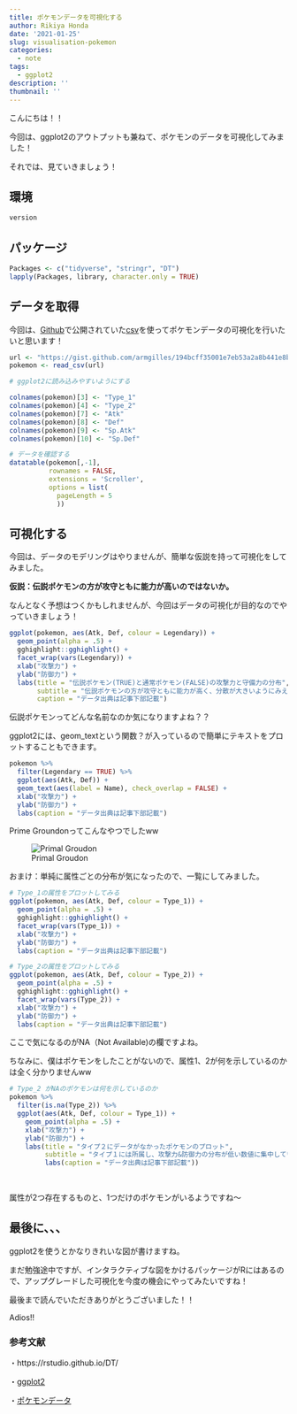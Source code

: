 ```yaml
---
title: ポケモンデータを可視化する
author: Rikiya Honda
date: '2021-01-25'
slug: visualisation-pokemon
categories:
  - note
tags:
  - ggplot2
description: ''
thumbnail: ''
---
```


こんにちは！！

今回は、ggplot2のアウトプットも兼ねて、ポケモンのデータを可視化してみました！

それでは、見ていきましょう！


## 環境

```r
version
```

## パッケージ

```r
Packages <- c("tidyverse", "stringr", "DT")
lapply(Packages, library, character.only = TRUE)
```

## データを取得
今回は、[Github](https://gist.github.com/armgilles/194bcff35001e7eb53a2a8b441e8b2c6)で公開されていた[csv](https://data.wingarc.com/csv-excel-2-19747#:~:text=CSV%E3%83%95%E3%82%A1%E3%82%A4%E3%83%AB%E3%81%A8CSV%E3%81%AF,%E5%BD%A2%E5%BC%8F%E3%81%A7%E8%A1%A8%E7%8F%BE%E3%81%95%E3%82%8C%E3%81%BE%E3%81%99%E3%80%82)を使ってポケモンデータの可視化を行いたいと思います！

```r
url <- "https://gist.github.com/armgilles/194bcff35001e7eb53a2a8b441e8b2c6/raw/92200bc0a673d5ce2110aaad4544ed6c4010f687/pokemon.csv"
pokemon <- read_csv(url)

# ggplot2に読み込みやすいようにする

colnames(pokemon)[3] <- "Type_1"
colnames(pokemon)[4] <- "Type_2"
colnames(pokemon)[7] <- "Atk"
colnames(pokemon)[8] <- "Def"
colnames(pokemon)[9] <- "Sp.Atk" 
colnames(pokemon)[10] <- "Sp.Def"
```

```r
# データを確認する
datatable(pokemon[,-1], 
          rownames = FALSE,
          extensions = 'Scroller', 
          options = list(
            pageLength = 5
            ))
```

## 可視化する
今回は、データのモデリングはやりませんが、簡単な仮説を持って可視化をしてみました。

**仮説：伝説ポケモンの方が攻守ともに能力が高いのではないか。**

なんとなく予想はつくかもしれませんが、今回はデータの可視化が目的なのでやっていきましょう！

```r
ggplot(pokemon, aes(Atk, Def, colour = Legendary)) +
  geom_point(alpha = .5) +
  gghighlight::gghighlight() +
  facet_wrap(vars(Legendary)) +
  xlab("攻撃力") +
  ylab("防御力") +
  labs(title = "伝説ポケモン(TRUE)と通常ポケモン(FALSE)の攻撃力と守備力の分布",
       subtitle = "伝説ポケモンの方が攻守ともに能力が高く、分散が大きいようにみえる",
       caption = "データ出典は記事下部記載")
```


伝説ポケモンってどんな名前なのか気になりますよね？？

ggplot2には、geom_textという関数？が入っているので簡単にテキストをプロットすることもできます。

```r
pokemon %>% 
  filter(Legendary == TRUE) %>% 
  ggplot(aes(Atk, Def)) +
  geom_text(aes(label = Name), check_overlap = FALSE) +
  xlab("攻撃力") +
  ylab("防御力") +
  labs(caption = "データ出典は記事下部記載")
```

Prime Groundonってこんなやつでしたww

![Primal Groudon](https://img.pokemondb.net/artwork/large/groudon-primal.jpg)

おまけ：単純に属性ごとの分布が気になったので、一覧にしてみました。

```r
# Type_1の属性をプロットしてみる
ggplot(pokemon, aes(Atk, Def, colour = Type_1)) +
  geom_point(alpha = .5) +
  gghighlight::gghighlight() +
  facet_wrap(vars(Type_1)) +
  xlab("攻撃力") +
  ylab("防御力") +
  labs(caption = "データ出典は記事下部記載")
```

```r
# Type_2の属性をプロットしてみる
ggplot(pokemon, aes(Atk, Def, colour = Type_2)) +
  geom_point(alpha = .5) +
  gghighlight::gghighlight() +
  facet_wrap(vars(Type_2)) +
  xlab("攻撃力") +
  ylab("防御力") +
  labs(caption = "データ出典は記事下部記載")
```

ここで気になるのがNA（Not Available)の欄ですよね。

ちなみに、僕はポケモンをしたことがないので、属性1、2が何を示しているのかは全く分かりませんww

```r
# Type_2 がNAのポケモンは何を示しているのか
pokemon %>% 
  filter(is.na(Type_2)) %>% 
  ggplot(aes(Atk, Def, colour = Type_1)) +
    geom_point(alpha = .5) +
    xlab("攻撃力") +
    ylab("防御力") +
    labs(title = "タイプ２にデータがなかったポケモンのプロット",
         subtitle = "タイプ１には所属し、攻撃力&防御力の分布が低い数値に集中している",
         labs(caption = "データ出典は記事下部記載"))
  
  
```

属性が2つ存在するものと、1つだけのポケモンがいるようですね～

## 最後に、、、
ggplot2を使うとかなりきれいな図が書けますね。

まだ勉強途中ですが、インタラクティブな図をかけるパッケージがRにはあるので、アップグレードした可視化を今度の機会にやってみたいですね！

最後まで読んでいただきありがとうございました！！

Adios!!

### 参考文献
・https://rstudio.github.io/DT/

・[ggplot2](https://ggplot2-book.org/)

・[ポケモンデータ](https://gist.github.com/armgilles/194bcff35001e7eb53a2a8b441e8b2c6/raw/92200bc0a673d5ce2110aaad4544ed6c4010f687/pokemon.csv)

